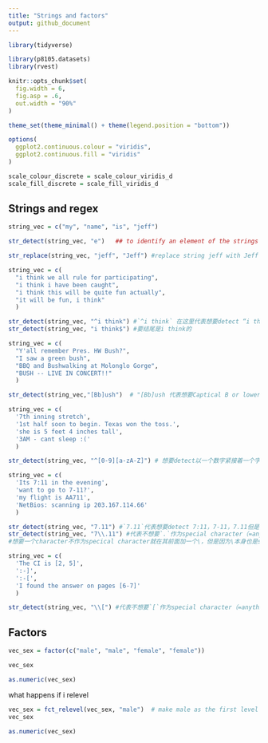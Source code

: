 ```yaml
---
title: "Strings and factors"
output: github_document
---
```


```r
library(tidyverse)

library(p8105.datasets)
library(rvest)

knitr::opts_chunk$set(
  fig.width = 6,
  fig.asp = .6,
  out.width = "90%"
)

theme_set(theme_minimal() + theme(legend.position = "bottom"))

options(
  ggplot2.continuous.colour = "viridis",
  ggplot2.continuous.fill = "viridis"
)

scale_colour_discrete = scale_colour_viridis_d
scale_fill_discrete = scale_fill_viridis_d
```

## Strings and regex

```r
string_vec = c("my", "name", "is", "jeff")

str_detect(string_vec, "e")   ## to identify an element of the strings to corresponding with the parter"e"

str_replace(string_vec, "jeff", "Jeff") #replace string jeff with Jeff 
```

```r
string_vec = c(
  "i think we all rule for participating",
  "i think i have been caught",
  "i think this will be quite fun actually",
  "it will be fun, i think"
  )

str_detect(string_vec, "^i think") #`^i think` 在这里代表想要detect “i think” string at start with, but not end wit
str_detect(string_vec, "i think$") #要结尾是i think的
```

```r
string_vec = c(
  "Y'all remember Pres. HW Bush?",
  "I saw a green bush",
  "BBQ and Bushwalking at Molonglo Gorge",
  "BUSH -- LIVE IN CONCERT!!"
  )

str_detect(string_vec,"[Bb]ush")  # "[Bb]ush 代表想要Captical B or lower case B 都被detected
```

```r
string_vec = c(
  '7th inning stretch',
  '1st half soon to begin. Texas won the toss.',
  'she is 5 feet 4 inches tall',
  '3AM - cant sleep :('
  )

str_detect(string_vec, "^[0-9][a-zA-Z]") # 想要detect以一个数字紧接着一个字母（大小写都可以）开头的
```

```r
string_vec = c(
  'Its 7:11 in the evening',
  'want to go to 7-11?',
  'my flight is AA711',
  'NetBios: scanning ip 203.167.114.66'
  )

str_detect(string_vec, "7.11") #`7.11`代表想要detect 7:11，7-11，7.11但是不要711， `.`在这里代表literally anything
str_detect(string_vec, "7\\.11") #代表不想要`.`作为special character（=anything），而仅仅作为`.`存在，
#想要一个character不作为specical character就在其前面加一个\，但是因为\本身也是special character， 所以需要再加一个\
```

```r
string_vec = c(
  'The CI is [2, 5]',
  ':-]',
  ':-[',
  'I found the answer on pages [6-7]'
  )

str_detect(string_vec, "\\[") #代表不想要`[`作为special character（=anything），而仅仅作为`[`存在，
```


## Factors

```r
vec_sex = factor(c("male", "male", "female", "female"))

vec_sex

as.numeric(vec_sex)
```

what happens if i relevel
```r
vec_sex = fct_relevel(vec_sex, "male")  # make male as the first level
vec_sex

as.numeric(vec_sex)
```

